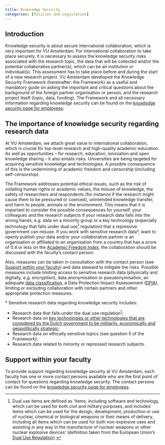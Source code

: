 ```yaml
---
title: Knowledge Security
categories: [Policies and Legislation]
---
```


## Introduction

Knowledge security is about secure international collaboration, which is very important for VU Amsterdam. For international collaboration to take place securely, it is necessary to assess the knowledge security risks associated with the research topic, the data that will be collected and/or the potential collaborative partner(s), which can be an institution or individual(s). This assessment has to take place before and during the start of a new research project. VU Amsterdam developed the Knowledge Security Framework (hereinafter: the Framework) as a useful and mandatory guide on asking the important and critical questions about the background of the foreign partner organisation or person, and the research project itself (topic, data, funding). The Framework and all necessary information regarding knowledge security can be found on the [knowledge security page for employees](https://vu.nl/en/employee/onderwijs-en-onderzoeksbeleid/knowledge-security-for-vu-amsterdam-employees). 

## The importance of knowledge security regarding research data

At VU Amsterdam, we attach great value to international collaboration, which is crucial for top-level research and high-quality academic education. As well as opportunities – for research, education, innovation and open knowledge sharing – it also entails risks. Universities are being targeted for acquiring sensitive knowledge and technologies. A possible consequence of this is the undermining of academic freedom and censorship (including self-censorship). 

The Framework addresses potential ethical issues, such as the risk of violating human rights or academic values, the misuse of knowledge, the safety of researchers and respondents (for instance if the research might cause them to be pressured or coerced), unintended knowledge transfer, and harm to people, animals or the environment. This means that it is important to consider the possible consequences for yourself, your colleagues and the research subjects if your research data falls into the wrong hands, e.g. data on a minority group or a key technology (especially technology that falls under dual use[^1] regulation) that a repressive government can misuse. If you work with sensitive research data*, want to openly publish your data and/or your collaborative partner is an organisation or affiliated to an organisation from a country that has a score of 0.4 or less on the [Academic Freedom Index](https://academic-freedom-index.net/), the collaboration should be discussed with the faculty’s contact person. 

Also, measures can be taken in consultation with the contact person (see [Support within your faculty](#support-within-your-faculty)) and data steward to mitigate the risks. Possible measures include limiting access to sensitive research data (physically and digitally, e.g. encryption), data anonymisation or pseudonymisation, an adequate [data classification](./data-classification.qmd), a Data Protection Impact Assessement ([DPIA](https://rdm.vu.nl/guides/comply-with-gdpr.html#complete-a-data-protection-impact-assessment-dpia)), limiting or excluding collaboration with certain partners and other appropriate protection measures.

\* Sensitive research data regarding knowledge security includes: 
<!-- markdownlint-disable MD033 -->

* Research data that falls under the dual use regulation<sup><a href="#fn1">1</a></sup>; 
* Research data on [key technologies or other technologies that are considered by the Dutch government to be militarily, economically and geopolitically strategic](https://www.nwo.nl/en/key-enabling-technologies); 
* Research data on ethically sensitive topics (see question 5 of the Framework); 
* Research data related to minority or repressed research subjects. 

## Support within your faculty

To provide support regarding knowledge security at VU Amsterdam, each faculty has one or more contact persons available who are the first point of contact for questions regarding knowledge security. The contact persons can be found on the [knowledge security page for employees](https://vu.nl/en/employee/onderwijs-en-onderzoeksbeleid/knowledge-security-for-vu-amsterdam-employees). 

[^1]: Dual use items are defined as 'items, including software and technology, which can be used for both civil and military purposes, and includes items which can be used for the design, development, production or use of nuclear, chemical or biological weapons or their means of delivery, including all items which can be used for both non-explosive uses and assisting in any way in the manufacture of nuclear weapons or other nuclear explosive devices' (definition taken from the European Union's [Dual Use Regulation](https://eur-lex.europa.eu/legal-content/EN/TXT/?uri=celex%3A32021R0821)).

